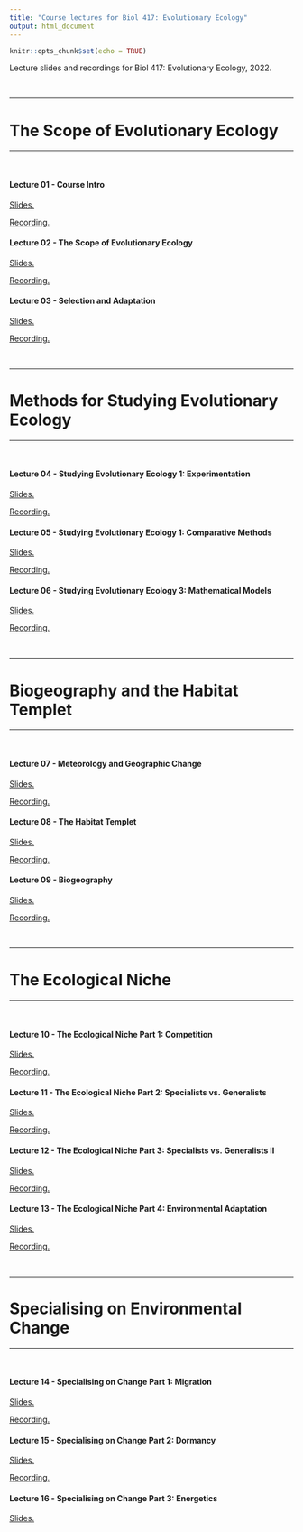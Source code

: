 ```yaml
---
title: "Course lectures for Biol 417: Evolutionary Ecology"
output: html_document
---
```

  
```r
knitr::opts_chunk$set(echo = TRUE)
```

Lecture slides and recordings for Biol 417: Evolutionary Ecology, 2022.

<br />

***
# The Scope of Evolutionary Ecology
***
<br />

#### Lecture 01 - Course Intro

<a href="Lectures/01_Course_Intro.pdf" target="_blank">Slides.</a>

<a href="https://ubc.zoom.us/rec/share/zY1IScSPfAEpv6w8QYunsX5hXF9YY_mBx-YhSE3AB56YFZFG-enIXjjbzuH_YmnJ.HkLewg6Tvxj3SXNr?startTime=1641859303000" target="_blank">Recording.</a>

#### Lecture 02 - The Scope of Evolutionary Ecology

<a href="Lectures/02_Scope_of_Evol_Ecol.pdf" target="_blank">Slides.</a>

<a href="https://ubc.zoom.us/rec/share/pq0NlI2zF3Bw2On2hk0R0jhkNoR9MEVjAtMe4FmCDTV8JEQagF7-D-Lu_mMkA2Q.nwC3sET1n64XNWUy?startTime=1642032048000" target="_blank">Recording.</a>

#### Lecture 03 - Selection and Adaptation

<a href="Lectures/03_Selection_Adaptation.pdf" target="_blank">Slides.</a>

<a href="https://ubc.zoom.us/rec/share/F-83OhehOF0quFpSLYq-LEzJMgmi_i-beicWOKIueet93U6cEWDZxz94PnZdru2q.EwBL8I1DSfz_dDy3?startTime=1642204919000" target="_blank">Recording.</a>

<br />

***
# Methods for Studying Evolutionary Ecology
***
<br />

#### Lecture 04 - Studying Evolutionary Ecology 1: Experimentation

<a href="Lectures/04_Studying_Evolution_1.pdf" target="_blank">Slides.</a>

<a href="https://ubc.zoom.us/rec/share/WBy2jNRTk4Tpe8UZpSaeHMJRFwqnCIg0v-63BAEPoJME6J6inu70fzv-Kh45qjFw.TiKhuglqHpOG1pCX?startTime=1642464073000" target="_blank">Recording.</a>

#### Lecture 05 - Studying Evolutionary Ecology 1: Comparative Methods

<a href="Lectures/05_Comparative_Methods.pdf" target="_blank">Slides.</a>

<a href="https://ubc.zoom.us/rec/share/IYWR5svXVUmWJAighC5uQResnig27wts0K57Zb0Jwuust19LAbOr7wOJWbqv8bTE.YdVxAUo9SrAr5I6t?startTime=1642636957000" target="_blank">Recording.</a>

#### Lecture 06 - Studying Evolutionary Ecology 3: Mathematical Models

<a href="Lectures/06_Studying_Evolution_3.pdf" target="_blank">Slides.</a>

<a href="https://ubc.zoom.us/rec/share/eaBxjfIeDz0mH25jhnUCwFUXNYzkrGREQWrl3bKgSkbXoGt_Jn5fWlIQd-WeEw2z.YpPXrWgAKeBFwq3D?startTime=1642809707000" target="_blank">Recording.</a>

<br />

***
# Biogeography and the Habitat Templet
***
<br />

#### Lecture 07 - Meteorology and Geographic Change

<a href="Lectures/07_Meteorology.pdf" target="_blank">Slides.</a>

<a href="https://ubc.zoom.us/rec/share/0g3Lmd4oLng3jJBfKeWT-tV7xTbVUjcnLbEEPO2hrNTer3gHxp-NFmcR9Oe6LsOA.aKXmPxijXNIxSWxd?startTime=1643068907000" target="_blank">Recording.</a>

#### Lecture 08 - The Habitat Templet

<a href="Lectures/08_HabitatTemplet.pdf" target="_blank">Slides.</a>

<a href="https://ubc.zoom.us/rec/share/GglBTG8DgdSPBd2NntpWi1NCkrRivuQ332kbSdOdeEJz1ieWmKkSr70NEuhD27Rz.I_w7HWan4BCRqp7P?startTime=1643241709000" target="_blank">Recording.</a>

#### Lecture 09 - Biogeography

<a href="Lectures/09_Biogeography.pdf" target="_blank">Slides.</a>

<a href="https://ubc.zoom.us/rec/share/Ld8vjHLYrIo2PK_uEleUobpyGGjSHcnHzfZ5p_WU8_pTHX76Blc_Q0V4pVQYlff9.-iSyRq8cBEEJ8Dpe?startTime=1643414433000" target="_blank">Recording.</a>


<br />

***
# The Ecological Niche
***
<br />

#### Lecture 10 - The Ecological Niche Part 1: Competition

<a href="Lectures/10_The_Ecological_Niche.pdf" target="_blank">Slides.</a>

<a href="https://ubc.zoom.us/rec/share/D-31NVCP1jjJtuFaNglmGm1khU0Z2zsPXVyBF5-ghC2WFveAbwIArkWAVw21-guF.vD-gnSLJ6ATCon3g?startTime=1643673699000" target="_blank">Recording.</a>

#### Lecture 11 - The Ecological Niche Part 2: Specialists vs. Generalists

<a href="Lectures/11_The_Ecological_Niche.pdf" target="_blank">Slides.</a>

<a href="https://ubc.zoom.us/rec/share/94H-jdhRxqAtnhVwVbdNVPXGaWFbIPz1IT5D8ZSj6MHgs9sWfi6Bgu3_Fzfz8x0j.d3iDiIuEpTdTSVbo?startTime=1643846438000" target="_blank">Recording.</a>

#### Lecture 12 - The Ecological Niche Part 3: Specialists vs. Generalists II

<a href="Lectures/12_The_Ecological_Niche_3.pdf" target="_blank">Slides.</a>

<a href="https://ubc.zoom.us/rec/share/c7FoEfX7aD3ZiF73klzfBhuSld9hrPop6lx0aqPxqjD7k8pg99tMmhOmT0yAdXHi.intn6pCPSVwyjQ-y?startTime=1644019272000" target="_blank">Recording.</a>

#### Lecture 13 - The Ecological Niche Part 4: Environmental Adaptation

<a href="Lectures/13_The_Ecological_Niche_4.pdf" target="_blank">Slides.</a>

<a href="https://ubc.zoom.us/rec/share/0IQ8FRGqjfHlX3BHDyoefpgsCpFTbkvaeZ1am-OmzWs34j8ltqYQbH0Jhic2KI0.PIf1x9tK1m4y5Bdi?startTime=1644278387000" target="_blank">Recording.</a>

<br />

***
# Specialising on Environmental Change
***
<br />

#### Lecture 14 - Specialising on Change Part 1: Migration

<a href="Lectures/14_Change_Specialists.pdf" target="_blank">Slides.</a>

<a href="https://ubc.zoom.us/rec/share/KDAzfWcF2Iqu5_7Fu9vmRUVYDv-O4-rG7JvpauRvY7jzbiq6eJDHsljXI6HZ3iBx.vR9HlCehSONqziTR?startTime=1644451113000" target="_blank">Recording.</a>

#### Lecture 15 - Specialising on Change Part 2: Dormancy

<a href="Lectures/15_Change_Specialists_2.pdf" target="_blank">Slides.</a>

<a href="https://ubc.zoom.us/rec/share/qkiEKPnrxklU9eHj-mR459B3BwK-Skf8GBpUhRIjC3A-dpwTtXgYhZxWh_5gI0gT.h7raeEUYus06tB68?startTime=1644624036000" target="_blank">Recording.</a>

#### Lecture 16 - Specialising on Change Part 3: Energetics

<a href="Lectures/16_Change_Specialists_3.pdf" target="_blank">Slides.</a>